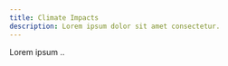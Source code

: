 ```yaml
---
title: Climate Impacts
description: Lorem ipsum dolor sit amet consectetur.
---
```


Lorem ipsum .. 
